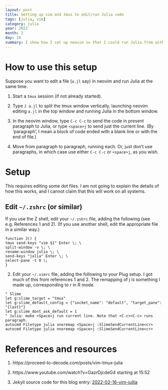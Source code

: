```yaml
---
layout: post
title: Setting up vim and tmux to edit/run Julia code
tags: [julia, vim]
category: julia
year: 2022
month: 2
day: 16
summary: I show how I set up neovim so that I could run Julia from within the editor.  This presumes that tmux is running.
---
```


# How to use this setup

Suppose you want to edit a file (`a.jl` say) in neovim and run Julia at the
same time.

1. Start a `tmux` session (if not already started).

2. Type `J a.jl` to split the tmux window vertically, launching neovim editing
   `a.jl` in the top window and running Julia in the bottom window.

3. In the neovim window, type `C-c C-c` to send the code in present paragraph to Julia,
   or type `<space>j` to send just the current line.  (By 'paragraph', I mean
   a block of code ended with a blank line or with the end of file.)

4. Move from paragraph to paragraph, running each.  Or, just don't use
   paragraphs, in which case use either `C-c C-c` or `<space>j`, as you wish.

# Setup

This requires editing some dot files.  I am not going to explain the details of
how this works, and I cannot claim that this will work on all systems.

## Edit `~/.zshrc` (or similar)

If you use the Z shell, edit your `~/.zshrc` file, adding the following (see
e.g. References 1 and 2). (If you use another shell, edit the appropriate file
in a similar way.)

```
function J() {
tmux send-keys "vim $1" Enter \; \
split-window -v \; \
rename-window julia \; \
send-keys "julia" Enter \; \
select-pane -t 0 \;
}
```

2. Edit your `~/.vimrc` file, adding the following to your Plug setup.  I got
   much of this from references 1 and 2. The remapping of <Space>j is something
   I made up, corresponding to <Space>r in R mode.
```
" Slime
let g:slime_target = "tmux"
let g:slime_default_config = {"socket_name": "default", "target_pane": "{last}"}
let g:slime_dont_ask_default = 1
" Julia: make <Space>j run current line. Note that <C-c><C-c> runs paragraph.
autocmd Filetype julia xnoremap <Space>j :SlimeSendCurrentLine<cr>
autocmd Filetype julia nnoremap <Space>j :SlimeSendCurrentLine<cr>
```


# References and resources

1. https://proceed-to-decode.com/posts/vim-tmux-julia

2. https://www.youtube.com/watch?v=GazrDjcdeG4 starting at 15:52

3. Jekyll source code for this blog entry:
   [2022-02-16-vim-jullia](https://raw.github.com/dankelley/dankelley.github.io/master/assets/2022-02-16-vim-julia.Rmd)


